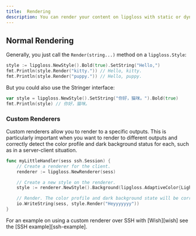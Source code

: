 ```yaml
---
title:  Rendering
description: You can render your content on lipgloss with static or dynamic content
---
```


## Normal Rendering

Generally, you just call the `Render(string...)` method on a `lipgloss.Style`:

```go
style := lipgloss.NewStyle().Bold(true).SetString("Hello,")
fmt.Println(style.Render("kitty.")) // Hello, kitty.
fmt.Println(style.Render("puppy.")) // Hello, puppy.
```

But you could also use the Stringer interface:

```go
var style = lipgloss.NewStyle().SetString("你好，猫咪。").Bold(true)
fmt.Println(style) // 你好，猫咪。
```

### Custom Renderers

Custom renderers allow you to render to a specific outputs. This is
particularly important when you want to render to different outputs and
correctly detect the color profile and dark background status for each, such as
in a server-client situation.

```go
func myLittleHandler(sess ssh.Session) {
    // Create a renderer for the client.
    renderer := lipgloss.NewRenderer(sess)

    // Create a new style on the renderer.
    style := renderer.NewStyle().Background(lipgloss.AdaptiveColor{Light: "63", Dark: "228"})

    // Render. The color profile and dark background state will be correctly detected.
    io.WriteString(sess, style.Render("Heyyyyyyy"))
}
```

For an example on using a custom renderer over SSH with [Wish][wish] see the
[SSH example][ssh-example].
